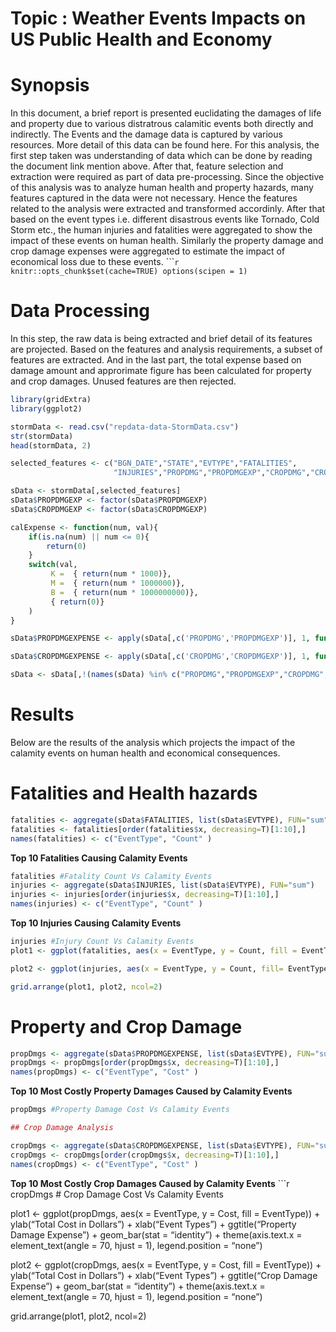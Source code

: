 Topic : Weather Events Impacts on US Public Health and Economy
===============================================================

Synopsis
=================

In this document, a brief report is presented euclidating the damages of life and property due to various distratrous calamitic events both directly and indirectly. The Events and the damage data is captured by various resources. More detail of this data can be found here. For this analysis, the first step taken was understanding of data which can be done by reading the document link mention above. After that, feature selection and extraction were required as part of data pre-processing. Since the objective of this analysis was to analyze human health and property hazards, many features captured in the data were not necessary. Hence the features related to the analysis were extracted and transformed accordinly. After that based on the event types i.e. different disastrous events like Tornado, Cold Storm etc., the human injuries and fatalities were aggregated to show the impact of these events on human health. Similarly the property damage and crop damage expenses were aggregated to estimate the impact of economical loss due to these events.
``````r
knitr::opts_chunk$set(cache=TRUE)
options(scipen = 1)
```


Data Processing
======================

In this step, the raw data is being extracted and brief detail of its features are projected. Based on the features and analysis requirements, a subset of features are extracted. And in the last part, the total expense based on damage amount and approrimate figure has been calculated for property and crop damages. Unused features are then rejected.

```r

library(gridExtra)
library(ggplot2)

stormData <- read.csv("repdata-data-StormData.csv") 
str(stormData)
head(stormData, 2)

selected_features <- c("BGN_DATE","STATE","EVTYPE","FATALITIES",
                       "INJURIES","PROPDMG","PROPDMGEXP","CROPDMG","CROPDMGEXP")

sData <- stormData[,selected_features]
sData$PROPDMGEXP <- factor(sData$PROPDMGEXP)
sData$CROPDMGEXP <- factor(sData$CROPDMGEXP)

calExpense <- function(num, val){
    if(is.na(num) || num <= 0){
        return(0)
    }
    switch(val,
         K =  { return(num * 1000)},
         M =  { return(num * 1000000)},
         B =  { return(num * 1000000000)},
         { return(0)}
    )
}

sData$PROPDMGEXPENSE <- apply(sData[,c('PROPDMG','PROPDMGEXP')], 1, function(x) calExpense(as.numeric(x['PROPDMG']),x['PROPDMGEXP']))

sData$CROPDMGEXPENSE <- apply(sData[,c('CROPDMG','CROPDMGEXP')], 1, function(x) calExpense(as.numeric(x['CROPDMG']),x['CROPDMGEXP']))

sData <- sData[,!(names(sData) %in% c("PROPDMG","PROPDMGEXP","CROPDMG","CROPDMGEXP"))]
```

Results
=================

Below are the results of the analysis which projects the impact of the calamity events on human health and economical consequences.

Fatalities and Health hazards
=============================

```r
fatalities <- aggregate(sData$FATALITIES, list(sData$EVTYPE), FUN="sum")
fatalities <- fatalities[order(fatalities$x, decreasing=T)[1:10],]
names(fatalities) <- c("EventType", "Count" )
```
**Top 10 Fatalities Causing Calamity Events**
```r
fatalities #Fatality Count Vs Calamity Events
injuries <- aggregate(sData$INJURIES, list(sData$EVTYPE), FUN="sum")
injuries <- injuries[order(injuries$x, decreasing=T)[1:10],]
names(injuries) <- c("EventType", "Count" )
```
**Top 10 Injuries Causing Calamity Events**
```r
injuries #Injury Count Vs Calamity Events
plot1 <- ggplot(fatalities, aes(x = EventType, y = Count, fill = EventType)) + ylab("Number of Fatalities") + xlab("Event Types") + ggtitle("Faltalies Caused") + geom_bar(stat = "identity") + theme(axis.text.x = element_text(angle = 70, hjust = 1), legend.position = "none")

plot2 <- ggplot(injuries, aes(x = EventType, y = Count, fill= EventType)) + ylab("Number of Injuries") + xlab("Event Types") + ggtitle("Injuries Caused") + geom_bar(stat = "identity") + theme(axis.text.x = element_text(angle = 70, hjust = 1), legend.position = "none")

grid.arrange(plot1, plot2, ncol=2)
```
Property and Crop Damage
=======

```r
propDmgs <- aggregate(sData$PROPDMGEXPENSE, list(sData$EVTYPE), FUN="sum")
propDmgs <- propDmgs[order(propDmgs$x, decreasing=T)[1:10],]
names(propDmgs) <- c("EventType", "Cost" )
```
**Top 10 Most Costly Property Damages Caused by Calamity Events**

```r
propDmgs #Property Damage Cost Vs Calamity Events

## Crop Damage Analysis

cropDmgs <- aggregate(sData$CROPDMGEXPENSE, list(sData$EVTYPE), FUN="sum")
cropDmgs <- cropDmgs[order(cropDmgs$x, decreasing=T)[1:10],]
names(cropDmgs) <- c("EventType", "Cost" )
```

**Top 10 Most Costly Crop Damages Caused by Calamity Events**
```r
cropDmgs # Crop Damage Cost Vs Calamity Events

plot1 <- ggplot(propDmgs, aes(x = EventType, y = Cost, fill = EventType)) + ylab("Total Cost in Dollars") + xlab("Event Types") + ggtitle("Property Damage Expense ") + geom_bar(stat = "identity") + theme(axis.text.x = element_text(angle = 70, hjust = 1), legend.position = "none")

plot2 <- ggplot(cropDmgs, aes(x = EventType, y = Cost, fill = EventType)) + ylab("Total Cost in Dollars") + xlab("Event Types") + ggtitle("Crop Damage Expense") + geom_bar(stat = "identity") + theme(axis.text.x = element_text(angle = 70, hjust = 1), legend.position = "none")

grid.arrange(plot1, plot2, ncol=2)
